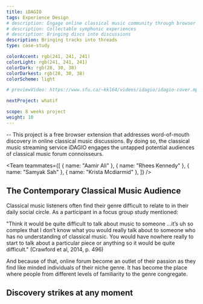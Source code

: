 ```yaml
---
title: iDAGIO
tags: Experience Design
# description: Engage online classical music community through browser extension
# description: Collectable symphonic experiences
# description: Bringing discs into discussions
description: Bringing tracks into threads
type: case-study

colorAccent: rgb(241, 241, 241)
colorLight: rgb(241, 241, 241)
colorDark: rgb(28, 30, 38)
colorDarkest: rgb(28, 30, 38)
colorScheme: light

# previewVideo: https://www.sfu.ca/~kkl64/videos/idagio/idagio-cover.mp4

nextProject: whatif

scope: 8 weeks project
weight: 10
---
```


<FullImage src="/project-assets/idagio/intro.jpg" width={1920} height={1435} />

-- This project is a free browser extension that addresses word-of-mouth discovery in online classical music discussions. By doing so, the classical music streaming service iDAGIO engages the untapped potential audiences of classical music forum connoisseurs.

<Team
  teammates={[
    { name: "Aamir Ali" },
    { name: "Rhees Kennedy" },
    { name: "Samyak Sah" },
    { name: "Krista Mcdiarmid" },
  ]}
/>

## The Contemporary Classical Music Audience

Classical music listeners often find their genre difficult to relate to in their daily social circle. As a participant in a focus group study mentioned:

"Think it would be quite difficult to talk about music to someone ...it’s uh so complex that I don’t know what you would really talk about to someone who has no understanding of classical music. You would have nowhere really to start to talk about a particular piece or anything so it would be quite difficult." (Crawford et al, 2014, p. 496)

And because of that, online forum become an outlet of their passion as they find like minded individuals of their niche genre. It has become the place where people from different levels of familiarity to the genre congregate.

## Discovery strikes at any moment
